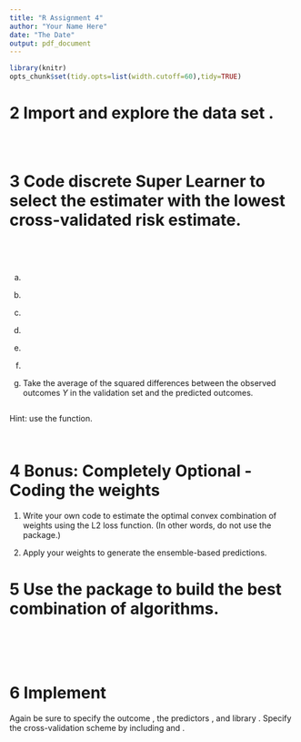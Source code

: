 ```yaml
---
title: "R Assignment 4"
author: "Your Name Here"
date: "The Date"
output: pdf_document
---
```


```r
library(knitr)
opts_chunk$set(tidy.opts=list(width.cutoff=60),tidy=TRUE)
```


# 2 Import and explore the data set \texttt{RAssign4.SL.csv}.

\textbf{1. Use the \texttt{read.csv} function to import the data set and assign it to data frame \texttt{ObsData}.}

```R

```

\textbf{2. Use the \texttt{names}, \texttt{tail}, and \texttt{summary} functions to explore the data.}

```R

```

\textbf{3. Use the \texttt{nrow} function to count the number of communities in the data set.  Assign this number as \texttt{n}.}

```R

```

# 3 Code discrete Super Learner to select the estimater with the lowest cross-validated risk estimate.

\textbf{1. Briefly discuss the motivation for using discrete Super Learner (a.k.a. the cross-validation selector).}

```R

```

\textbf{2. Set the seed to 1, and then split the data into $V=20$ folds.}

```R

```

\textbf{3. Create a matrix \texttt{Pred} with 5000 rows for the communities and 4 columns to hold the cross-validated predictions for each community according to each candidate algorithm.}

```R

```

\textbf{4. Create an empty matrix \texttt{CV.risk} with 20 rows and 4 columns for each algorithm, evaluated at each fold.}

```R

```

\textbf{5. Use a \texttt{for} loop to fit each estimator on the training set (19/20 of the data); predict the expected MUAC for communities in the validation set (1/20 of the data), and evaluate the cross-validated risk.}

(a) \textbf{Since each fold needs to serve as the training set, have the \texttt{for} loop run from \texttt{V} is 1 to 20.}

(b) \textbf{Create the validation set as a data frame \texttt{valid}, consisting of observations with \texttt{Fold} equal to \texttt{V}.}

(c) \textbf{Create the training set as a data frame \texttt{train}, consisting of observations with \texttt{Fold} not equal to \texttt{V}.}

(d) \textbf{Use \texttt{glm} to fit each algorithm on the training set.  Be sure to specify \texttt{data=train}.}

(e) \textbf{For each algorithm, predict the average MUAC for each community in the validation set at the appropriate row in the matrix \texttt{Pred}. Be sure to specify the \texttt{type='response'} and \texttt{newdata=valid}.}

(f) \textbf{Save the cross-validated predictions for each community in the validation set at the appropriate row in the matrix \texttt{Pred}.}

(g) \textbf{Estimate the cross-validated risk for each algorithm with the L2 loss function.} Take the average of the squared differences between the observed outcomes $Y$ in the validation set and the predicted outcomes. \textbf{Assign the cross-validated risks as a row in the matrix \texttt{CV.risk}.}

```R

```

\textbf{6. Select the algorithm with the lowest average cross-validated risk across the folds.} Hint: use the \texttt{colMeans} function.

```R

```

\textbf{7. Fit the chosen algorithm on all the data.}

```R

```

\textbf{8. How can we come up with an even better prediction function than the one selected?}

# 4  Bonus: Completely Optional - Coding the weights

1.  Write your own \texttt{R} code to estimate the optimal convex combination of weights using the L2 loss function. (In other words, do not use the \texttt{SuperLearner} package.)

2.  Apply your weights to generate the ensemble-based predictions.

# 5 Use the \texttt{SuperLearner} package to build the best combination of algorithms.

\textbf{1. Load the Super Learner package with the \texttt{library} function and set the seed to \texttt{252}.}

```R

```

\textbf{2.  Use the \texttt{source} function to load script file \texttt{RAssign4.Wrappers.R}, which includes the wrapper functions for the $a$ $priori$-specified parametric regressions.}

```R

```

\textbf{3. Specify the algorithms to be included in Super Learner's library.} 

```R

```

\textbf{\textit{Bonus:} Very briefly describe the algorithms corresponding to \texttt{SL.ridge, SL.rpart} and \texttt{SL.earth}}

\textbf{4.  Create data frame \texttt{X} with the predictor variables.} 

```R

```

\textbf{5. Run the \texttt{SuperLearner} function.  Be sure to specify the outcome \texttt{Y}, the predictors \texttt{X} and the library \texttt{SL.library}.  Also include \texttt{cvControl=list(V=20)} in order to get 20-fold cross-validation.}

```R

```

\textbf{6.  Explain the output to relevant policy makers and stake-holders.  What do the columns \texttt{Risk} and \texttt{Coef} mean?  Are the cross-validated risks from \texttt{SuperLearner} close to those obtained by your code?}

\textbf{7. Briefly explain why we don't (or shouldn't) use Machine Learning-based predictions of $\mathbb{E}_0(Y|A,W)$ in a simple substitution estimator or Machine Learning-based predictions of $\mathbb{P}_0(A|W)$ in inverse probability weighting?}

# 6 Implement \texttt{CV.SuperLearner}

\textbf{1. Explain why we need \texttt{CV.SuperLearner}.}


\textbf{2. Run \texttt{CV.SuperLearner}.} Again be sure to specify the outcome \texttt{Y}, the predictors \texttt{X}, and library \texttt{SL.library}.  Specify the cross-validation scheme by including \texttt{cvControl=list(V=5)} and \texttt{innerCvControl=list(list(V=20))}. 

```R

```

\textbf{3. Explore the output. Only include the output from the $summary$ function in your writeup, but $comment$ on the other output.}

```R

```


